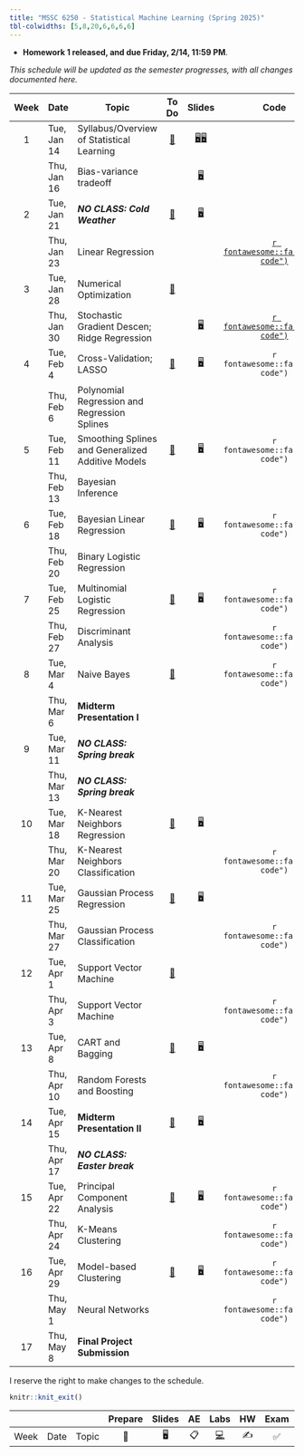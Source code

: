 ```yaml
---
title: "MSSC 6250 - Statistical Machine Learning (Spring 2025)"
tbl-colwidths: [5,8,20,6,6,6,6]
---
```


-   **Homework 1 released, and due Friday, 2/14, 11:59 PM**.

*This schedule will be updated as the semester progresses, with all changes documented here.*

::: column-screen-inset-right
| Week | Date | Topic | To Do | Slides | Code | Homework | Project |
|:-------:|---------|---------|:-------:|:-------:|:-------:|:-------:|:-------:|
| 1 | Tue, Jan 14 | Syllabus/Overview of Statistical Learning | [📖](/weeks/week-1.html "Week 1") | [🖥️](slides/01-syllabus.html "Syllabus")[🖥️](slides/02-overview.html "Overview") |  |  |  |
|  | Thu, Jan 16 | Bias-variance tradeoff |  | [🖥️](slides/03-bias-var.html "bias-var-tradeoff") |  |  |  |
| 2 | Tue, Jan 21 | ***NO CLASS: Cold Weather*** | [📖](/weeks/week-2.html "Week 2") | [🖥️](slides/04-lin-reg.html "Linear regression") |  |  |  |
|  | Thu, Jan 23 | Linear Regression |  |  | [`r fontawesome::fa("file-code")`](code/04-linear-reg-code.html "04-linear-reg-code") |  |  |
| 3 | Tue, Jan 28 | Numerical Optimization | [📖](/weeks/week-3.html "Week 3") |  |  | [✍️](/hw/hw-1.html "Homework 1") |  |
|  | Thu, Jan 30 | Stochastic Gradient Descen; Ridge Regression |  | [🖥️](slides/05-ridge-cv.html "Ridge regression and cross validation") | [`r fontawesome::fa("file-code")`](code/05-ridge-cv-code.html "05-ridge-cv-code") |  |  |
| 4 | Tue, Feb 4 | Cross-Validation; LASSO | [📖](/weeks/week-4.html "Week 4") | [🖥️](slides/06-lasso-vs.html "06-lasso-vs") | `r fontawesome::fa("file-code")` |  |  |
|  | Thu, Feb 6 | Polynomial Regression and Regression Splines |  |  |  |  |  |
| 5 | Tue, Feb 11 | Smoothing Splines and Generalized Additive Models | [📖](/weeks/week-5.html "Week 5") | [🖥️](slides/07-splines.html "07-splines") | `r fontawesome::fa("file-code")` | ✍️ |  |
|  | Thu, Feb 13 | Bayesian Inference |  |  |  | HW 1 Due |  |
| 6 | Tue, Feb 18 | Bayesian Linear Regression | [📖](/weeks/week-6.html "Week 6") | [🖥️](slides/08-bayes.html "08-bayes") | `r fontawesome::fa("file-code")` |  |  |
|  | Thu, Feb 20 | Binary Logistic Regression |  |  |  |  | Team up Due |
| 7 | Tue, Feb 25 | Multinomial Logistic Regression | [📖](/weeks/week-7.html "Week 7") | [🖥️](slides/09-class-glm.html "09-class-glm") | `r fontawesome::fa("file-code")` |  |  |
|  | Thu, Feb 27 | Discriminant Analysis |  |  | `r fontawesome::fa("file-code")` |  | Proposal Due |
| 8 | Tue, Mar 4 | Naive Bayes | [📖](/weeks/week-8.html "Week 8") |  | `r fontawesome::fa("file-code")` |  |  |
|  | Thu, Mar 6 | **Midterm Presentation I** |  |  |  | ✍️ | [✅](present-decription.html "Midterm presentation 1") Materials Due |
| 9 | Tue, Mar 11 | ***NO CLASS: Spring break*** |  |  |  |  |  |
|  | Thu, Mar 13 | ***NO CLASS: Spring break*** |  |  |  |  |  |
| 10 | Tue, Mar 18 | K-Nearest Neighbors Regression | [📖](/weeks/week-10.html "Week 10") | [🖥️](slides/10-generative.html "10-generative") |  |  |  |
|  | Thu, Mar 20 | K-Nearest Neighbors Classification |  |  | `r fontawesome::fa("file-code")` |  |  |
| 11 | Tue, Mar 25 | Gaussian Process Regression | [📖](/weeks/week-11.html "Week 11") | [🖥️](slides/11-knn.html "11-knn") |  |  |  |
|  | Thu, Mar 27 | Gaussian Process Classification |  |  | `r fontawesome::fa("file-code")` |  |  |
| 12 | Tue, Apr 1 | Support Vector Machine | [📖](/weeks/week-12.html "Week 11") |  |  |  |  |
|  | Thu, Apr 3 | Support Vector Machine |  |  | `r fontawesome::fa("file-code")` |  |  |
| 13 | Tue, Apr 8 | CART and Bagging | [📖](/weeks/week-13.html "Week 13") | [🖥️](slides/13-svm.html "13-svm") |  |  |  |
|  | Thu, Apr 10 | Random Forests and Boosting |  |  | `r fontawesome::fa("file-code")` | ✍️ |  |
| 14 | Tue, Apr 15 | **Midterm Presentation II** | [📖](/weeks/week-14.html "Week 14") | [🖥️](slides/14-tree.html "14-tree") |  |  | ✅ |
|  | Thu, Apr 17 | ***NO CLASS: Easter break*** |  |  |  |  |  |
| 15 | Tue, Apr 22 | Principal Component Analysis | [📖](/weeks/week-15.html "Week 15") | [🖥️](slides/15-pca.html "15-pca") | `r fontawesome::fa("file-code")` |  |  |
|  | Thu, Apr 24 | K-Means Clustering |  |  | `r fontawesome::fa("file-code")` |  |  |
| 16 | Tue, Apr 29 | Model-based Clustering | [📖](/weeks/week-16.html "Week 16") | [🖥️](slides/16-clustering.html "16-clustering") | `r fontawesome::fa("file-code")` |  |  |
|  | Thu, May 1 | Neural Networks |  |  | `r fontawesome::fa("file-code")` |  |  |
| 17 | Thu, May 8 | **Final Project Submission** |  |  |  |  | ✅ |
:::

I reserve the right to make changes to the schedule.

```r
knitr::knit_exit()
```

|   |   |   | Prepare | Slides | AE | Labs | HW | Exam | Project |
|--------|--------|--------|:------:|:------:|:------:|:------:|:------:|:------:|:------:|
| Week | Date | Topic | 📖 | 🖥️ | 📋 | [💻](https://sakai.duke.edu/samigo-app/servlet/Login?id=6fa7ebf3-01af-42a6-91ba-3e813d3901221641094171786) | ✍️ | ✅ | 📂 |
